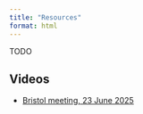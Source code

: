 ```yaml
---
title: "Resources"
format: html
---
```


TODO

## Videos
* [Bristol meeting, 23 June 2025](https://www.youtube.com/watch?v=BOqwyZHb1Q4)